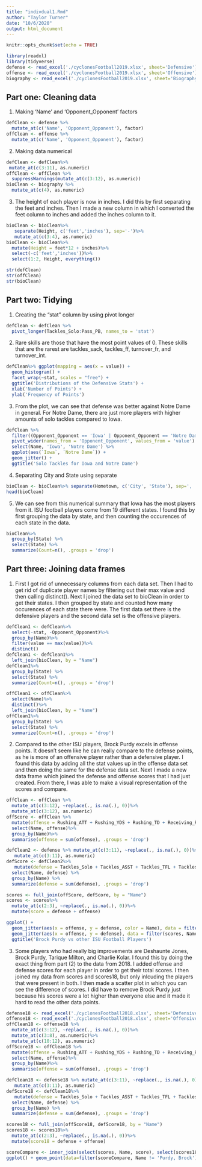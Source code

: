 ```yaml
---
title: "indivdual1.Rmd"
author: "Taylor Turner"
date: "10/6/2020"
output: html_document
---
```


```r
knitr::opts_chunk$set(echo = TRUE)
```
```r
library(readxl)
library(tidyverse)
defense <- read_excel('./cyclonesFootball2019.xlsx', sheet='Defensive')
offense <- read_excel('./cyclonesFootball2019.xlsx', sheet='Offensive')
biography <- read_excel('./cyclonesFootball2019.xlsx', sheet='Biography')
```

## Part one: Cleaning data
1. Making 'Name' and 'Opponent_Opponent' factors
```r
defClean <- defense %>% 
  mutate_at(c('Name', 'Opponent_Opponent'), factor)
offClean <- offense %>% 
  mutate_at(c('Name', 'Opponent_Opponent'), factor)
```
2. Making data numerical
```r
defClean <- defClean%>%
 mutate_at(c(3:11), as.numeric)
offClean <- offClean %>% 
  suppressWarnings(mutate_at(c(3:12), as.numeric))
bioClean <- biography %>% 
  mutate_at(c(4), as.numeric)
```
3. The height of each player is now in inches. I did this by first separating the feet and inches. Then I made a new column in which I converted the feet column to inches and added the inches column to it.
```r
bioClean <- bioClean%>%
   separate(Height, c('feet','inches'), sep='-')%>%
   mutate_at(c(3:4), as.numeric)
bioClean <- bioClean%>%
  mutate(Height = feet*12 + inches)%>%
  select(-c('feet','inches'))%>%
  select(1:2, Height, everything())
```
```r
str(defClean)
str(offClean)
str(bioClean)
```

## Part two: Tidying
1. Creating the "stat" column by using pivot longer
```r
defClean <- defClean %>% 
  pivot_longer(Tackles_Solo:Pass_PB, names_to = 'stat')
```
2. Rare skills are those that have the most point values of 0. These skills that are the rarest are tackles_sack, tackles_ff, turnover_fr, and turnover_int.
```r
defClean%>% ggplot(mapping = aes(x = value)) +
  geom_histogram() +
  facet_wrap(~stat, scales = "free") +
  ggtitle('Distributions of the Defensive Stats') +
  xlab('Number of Points') +
  ylab('Frequency of Points')
```

3. From the plot, we can see that defense was better against Notre Dame in general. For Notre Dame, there are just more players with higher amounts of solo tackles compared to Iowa.
```r
defClean %>% 
  filter((Opponent_Opponent == 'Iowa' | Opponent_Opponent == 'Notre Dame') & stat == 'Tackles_Solo') %>% 
  pivot_wider(names_from = 'Opponent_Opponent', values_from = 'value') %>% 
  select(Name, 'Iowa', 'Notre Dame') %>% 
  ggplot(aes(`Iowa`, `Notre Dame`)) + 
  geom_jitter() +
  ggtitle('Solo Tackles for Iowa and Notre Dame')
```

4. Separating City and State using separate
```r
bioClean <- bioClean%>% separate(Hometown, c('City', 'State'), sep=', ')
head(bioClean)
```


5. We can see from this numerical summary that Iowa has the most players from it. ISU football players come from 19 different states. I found this by first grouping the data by state, and then counting the occurences of each state in the data.
```r
bioClean%>%
  group_by(State) %>% 
  select(State) %>% 
  summarize(Count=n(), .groups = 'drop')
```

## Part three: Joining data frames
1. First I got rid of unnecessary columns from each data set. Then I had to get rid of duplicate player names by filtering out their max value and then calling distinct(). Next I joined the data set to bioClean in order to get their states. I then grouped by state and counted how many occurences of each state there were. The first data set there is the defensive players and the second data set is the offensive players.
```r
defClean1 <- defClean%>%
  select(-stat, -Opponent_Opponent)%>%
  group_by(Name)%>%
  filter(value == max(value))%>%
  distinct()
defClean1 <- defClean1%>%
  left_join(bioClean, by = "Name")
defClean1%>%
  group_by(State) %>% 
  select(State) %>% 
  summarize(Count=n(), .groups = 'drop')

offClean1 <- offClean%>%
  select(Name)%>%
  distinct()%>%
  left_join(bioClean, by = "Name")
offClean1%>%
  group_by(State) %>% 
  select(State) %>% 
  summarize(Count=n(), .groups = 'drop')
```

2. Compared to the other ISU players, Brock Purdy excels in offense points. It doesn't seem like he can really compare to the defense points, as he is more of an offensive player rather than a defensive player. I found this data by adding all the stat values up in the offense data set and then doing the same for the defense data set. Next I made a new data frame which joined the defense and offense scores that I had just created. From there, I was able to make a visual representation of the scores and compare.
```r
offClean <- offClean %>% 
  mutate_at(c(3:12), ~replace(., is.na(.), 0))%>%
  mutate_at(c(3:12), as.numeric)
offScore <- offClean %>% 
  mutate(offense = Rushing_ATT + Rushing_YDS + Rushing_TD + Receiving_REC	+ Receiving_YDS + Receiving_TD + Passing_YDS + Passing_TD + Passing_INT)%>% 
  select(Name, offense)%>% 
  group_by(Name)%>% 
  summarise(offense = sum(offense), .groups = 'drop')

defClean2 <- defense %>% mutate_at(c(3:11), ~replace(., is.na(.), 0))%>%
   mutate_at(c(3:11), as.numeric)
defScore <- defClean2%>%
   mutate(defense = Tackles_Solo + Tackles_ASST + Tackles_TFL + Tackles_Sack + Turnover_FF + Turnover_FR + Turnover_INT + Pass_QBH + Pass_PB) %>% 
  select(Name, defense) %>% 
  group_by(Name) %>% 
  summarize(defense = sum(defense), .groups = 'drop')

scores <- full_join(offScore, defScore, by = "Name")
scores <- scores%>%
  mutate_at(c(2:3), ~replace(., is.na(.), 0))%>%
  mutate(score = defense + offense)

ggplot() +
  geom_jitter(aes(x = offense, y = defense, color = Name), data = filter(scores, Name == 'Purdy, Brock')) +
  geom_jitter(aes(x = offense, y = defense), data = filter(scores, Name != 'Purdy, Brock')) +
  ggtitle('Brock Purdy vs other ISU Football Players')
```

3. Some players who had really big improvements are Deshaunte Jones, Brock Purdy, Tarique Milton, and Charlie Kolar. I found this by doing the exact thing from part (2) to the data from 2018. I added offense and defense scores for each player in order to get their total scores. I then joined my data from scores and scores18, but only inlcuding the players that were present in both. I then made a scatter plot in which you can see the difference of scores. I did have to remove Brock Purdy just because his scores were a lot higher than everyone else and it made it hard to read the other data points.

```r
defense18 <- read_excel('./cyclonesFootball2018.xlsx', sheet='Defensive')
offense18 <- read_excel('./cyclonesFootball2018.xlsx', sheet='Offensive')
offClean18 <- offense18 %>% 
  mutate_at(c(3:12), ~replace(., is.na(.), 0))%>%
  mutate_at(c(3:8), as.numeric)%>%
  mutate_at(c(10:12), as.numeric)
offScore18 <- offClean18 %>% 
  mutate(offense = Rushing_ATT + Rushing_YDS + Rushing_TD + Receiving_REC	+ Receiving_YDS + Receiving_TD + Passing_YDS + Passing_TD + Passing_INT)%>% 
  select(Name, offense)%>% 
  group_by(Name)%>% 
  summarise(offense = sum(offense), .groups = 'drop')

defClean18 <- defense18 %>% mutate_at(c(3:11), ~replace(., is.na(.), 0))%>%
   mutate_at(c(3:11), as.numeric)
defScore18 <- defClean18%>%
   mutate(defense = Tackles_Solo + Tackles_ASST + Tackles_TFL + Tackles_Sack + Turnover_FF + Turnover_FR + Turnover_INT + Pass_QBH + Pass_PB) %>% 
  select(Name, defense) %>% 
  group_by(Name) %>% 
  summarize(defense = sum(defense), .groups = 'drop')

scores18 <- full_join(offScore18, defScore18, by = "Name")
scores18 <- scores18%>%
  mutate_at(c(2:3), ~replace(., is.na(.), 0))%>%
  mutate(score18 = defense + offense)

scoreCompare <- inner_join(select(scores, Name, score), select(scores18, Name, score18), by = "Name")
ggplot() + geom_point(data=filter(scoreCompare, Name != 'Purdy, Brock'), mapping = aes(x = score, y = score18)) + ggtitle("Comparing Scores from 2018 to 2019")
```


